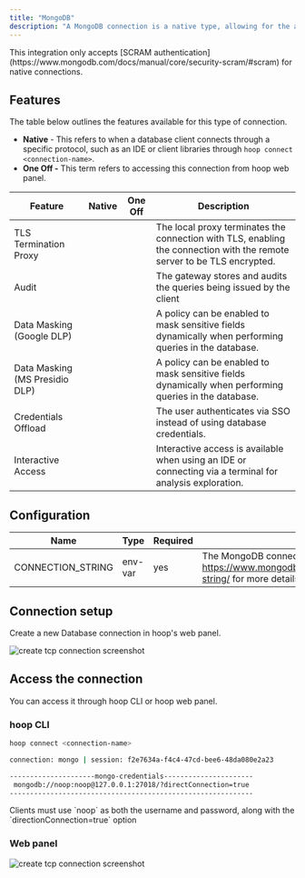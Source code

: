 ```yaml
---
title: "MongoDB"
description: "A MongoDB connection is a native type, allowing for the auditing of queries and redaction of their output. It facilitates a local TCP connection without requiring a password."
---
```



<Prerequisites />

<Info>
This integration only accepts [SCRAM authentication](https://www.mongodb.com/docs/manual/core/security-scram/#scram) for native connections.
</Info>

## Features

The table below outlines the features available for this type of connection.

- **Native** - This refers to when a database client connects through a specific protocol, such as an IDE or client libraries through `hoop connect <connection-name>`.
- **One Off -** This term refers to accessing this connection from hoop web panel.

| Feature | Native | One Off | Description |
| --- | --- | --- | --- |
| TLS Termination Proxy | <Icon icon="check" /> | <Icon icon="check" /> | The local proxy terminates the connection with TLS, enabling the connection with the remote server to be TLS encrypted. |
| Audit | <Icon icon="check" /> | <Icon icon="check" /> | The gateway stores and audits the queries being issued by the client |
| Data Masking (Google DLP) | <Icon icon="check" /> | <Icon icon="check" /> | A policy can be enabled to mask sensitive fields dynamically when performing queries in the database. |
| Data Masking (MS Presidio DLP) | <Icon icon="xmark" /> | <Icon icon="check" /> | A policy can be enabled to mask sensitive fields dynamically when performing queries in the database. |
| Credentials Offload | <Icon icon="check" /> | <Icon icon="check" /> | The user authenticates via SSO instead of using database credentials. |
| Interactive Access | <Icon icon="check" /> | <Icon icon="check" /> | Interactive access is available when using an IDE or connecting via a terminal for analysis exploration. |

## Configuration

| Name | Type | Required | Description |
| --- | --- | --- | --- |
| CONNECTION_STRING | env-var | yes | The MongoDB connection string. See https://www.mongodb.com/docs/manual/reference/connection-string/ for more details about the proper format. |

## Connection setup

Create a new Database connection in hoop's web panel.

<Frame>
    <img src="/images/quickstarts/create-database-connection-screenshot.png" alt="create tcp connection screenshot" />
</Frame>

## Access the connection

You can access it through hoop CLI or hoop web panel.

### hoop CLI

```bash
hoop connect <connection-name>

connection: mongo | session: f2e7634a-f4c4-47cd-bee6-48da080e2a23

---------------------mongo-credentials----------------------
 mongodb://noop:noop@127.0.0.1:27018/?directConnection=true
------------------------------------------------------------
```

<Note>
Clients must use `noop` as both the username and password, along with the `directionConnection=true` option
</Note>

### Web panel

<Frame>
    <img src="/images/quickstarts/client-mongodb.png" alt="create tcp connection screenshot" />
</Frame>

